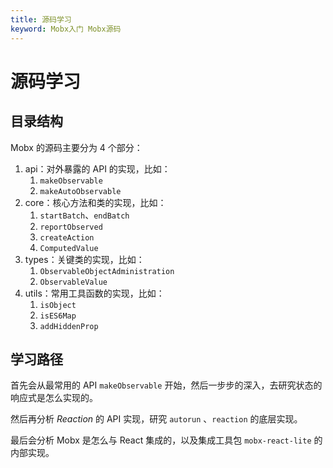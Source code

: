 ```yaml
---
title: 源码学习
keyword: Mobx入门 Mobx源码
---
```


# 源码学习

## 目录结构

Mobx 的源码主要分为 4 个部分：

1. api：对外暴露的 API 的实现，比如：
   1. `makeObservable`
   2. `makeAutoObservable`
2. core：核心方法和类的实现，比如：
   1. `startBatch`、`endBatch`
   2. `reportObserved`
   3. `createAction`
   4. `ComputedValue`
3. types：关键类的实现，比如：
   1. `ObservableObjectAdministration`
   2. `ObservableValue`
4. utils：常用工具函数的实现，比如：
   1. `isObject`
   2. `isES6Map`
   3. `addHiddenProp`

## 学习路径

首先会从最常用的 API `makeObservable` 开始，然后一步步的深入，去研究状态的响应式是怎么实现的。

然后再分析 _Reaction_ 的 API 实现，研究 `autorun` 、`reaction` 的底层实现。

最后会分析 Mobx 是怎么与 React 集成的，以及集成工具包 `mobx-react-lite` 的内部实现。
